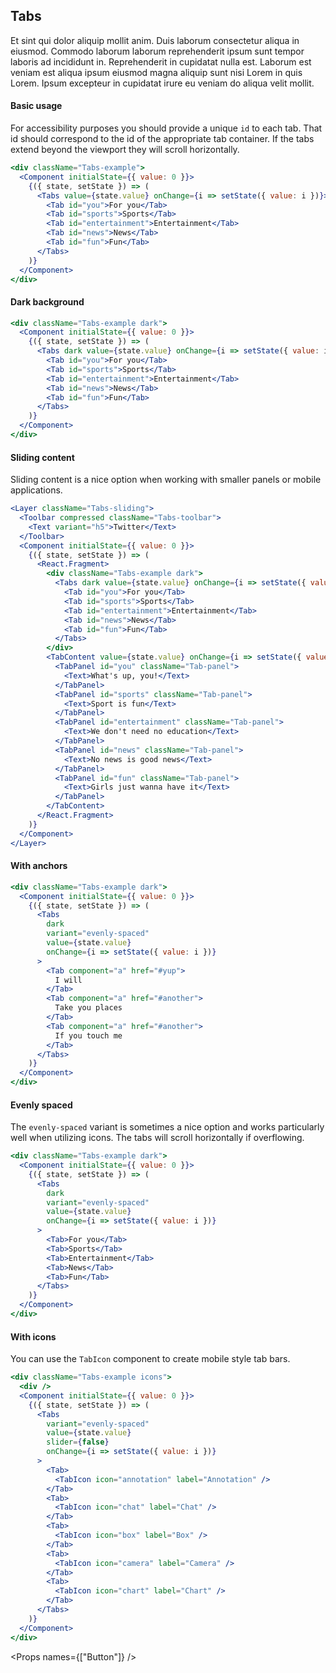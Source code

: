 
<SEO title="Tabs" />

<Container>
<Article sidebar={[
  { id: 'Tabs', name: 'Tabs' },
  { id: 'Basic usage', name: 'Basic usage' },
  { id: 'Dark background', name: 'Dark background' },
  { id: 'Sliding content', name: 'Sliding content' },
  { id: 'With anchors', name: 'Using anchors' },
  { id: 'Evenly spaced', name: 'Evenly spaced' },
  { id: 'With icons', name: 'Using icons' },
  { id: 'Props', name: 'Props'}
]}>

# Tabs

Et sint qui dolor aliquip mollit anim. Duis laborum consectetur aliqua in eiusmod. Commodo laborum laborum reprehenderit ipsum sunt tempor laboris ad incididunt in. Reprehenderit in cupidatat nulla est. Laborum est veniam est aliqua ipsum eiusmod magna aliquip sunt nisi Lorem in quis Lorem. Ipsum excepteur in cupidatat irure eu veniam do aliqua velit mollit.

#### Basic usage

For accessibility purposes you should provide a unique `id` to each tab. That id should correspond to the id of the appropriate tab container. If the tabs extend beyond the viewport they will scroll horizontally.

```jsx
<div className="Tabs-example">
  <Component initialState={{ value: 0 }}>
    {({ state, setState }) => (
      <Tabs value={state.value} onChange={i => setState({ value: i })}>
        <Tab id="you">For you</Tab>
        <Tab id="sports">Sports</Tab>
        <Tab id="entertainment">Entertainment</Tab>
        <Tab id="news">News</Tab>
        <Tab id="fun">Fun</Tab>
      </Tabs>
    )}
  </Component>
</div>
```

#### Dark background

```jsx
<div className="Tabs-example dark">
  <Component initialState={{ value: 0 }}>
    {({ state, setState }) => (
      <Tabs dark value={state.value} onChange={i => setState({ value: i })}>
        <Tab id="you">For you</Tab>
        <Tab id="sports">Sports</Tab>
        <Tab id="entertainment">Entertainment</Tab>
        <Tab id="news">News</Tab>
        <Tab id="fun">Fun</Tab>
      </Tabs>
    )}
  </Component>
</div>
```

#### Sliding content

Sliding content is a nice option when working with smaller panels or mobile applications.

```jsx
<Layer className="Tabs-sliding">
  <Toolbar compressed className="Tabs-toolbar">
    <Text variant="h5">Twitter</Text>
  </Toolbar>
  <Component initialState={{ value: 0 }}>
    {({ state, setState }) => (
      <React.Fragment>
        <div className="Tabs-example dark">
          <Tabs dark value={state.value} onChange={i => setState({ value: i })}>
            <Tab id="you">For you</Tab>
            <Tab id="sports">Sports</Tab>
            <Tab id="entertainment">Entertainment</Tab>
            <Tab id="news">News</Tab>
            <Tab id="fun">Fun</Tab>
          </Tabs>
        </div>
        <TabContent value={state.value} onChange={i => setState({ value: i })}>
          <TabPanel id="you" className="Tab-panel">
            <Text>What's up, you!</Text>
          </TabPanel>
          <TabPanel id="sports" className="Tab-panel">
            <Text>Sport is fun</Text>
          </TabPanel>
          <TabPanel id="entertainment" className="Tab-panel">
            <Text>We don't need no education</Text>
          </TabPanel>
          <TabPanel id="news" className="Tab-panel">
            <Text>No news is good news</Text>
          </TabPanel>
          <TabPanel id="fun" className="Tab-panel">
            <Text>Girls just wanna have it</Text>
          </TabPanel>
        </TabContent>
      </React.Fragment>
    )}
  </Component>
</Layer>
```

#### With anchors

```jsx
<div className="Tabs-example dark">
  <Component initialState={{ value: 0 }}>
    {({ state, setState }) => (
      <Tabs
        dark
        variant="evenly-spaced"
        value={state.value}
        onChange={i => setState({ value: i })}
      >
        <Tab component="a" href="#yup">
          I will
        </Tab>
        <Tab component="a" href="#another">
          Take you places
        </Tab>
        <Tab component="a" href="#another">
          If you touch me
        </Tab>
      </Tabs>
    )}
  </Component>
</div>
```

#### Evenly spaced

The `evenly-spaced` variant is sometimes a nice option and works particularly well when utilizing icons. The tabs will scroll horizontally if overflowing.

```jsx
<div className="Tabs-example dark">
  <Component initialState={{ value: 0 }}>
    {({ state, setState }) => (
      <Tabs
        dark
        variant="evenly-spaced"
        value={state.value}
        onChange={i => setState({ value: i })}
      >
        <Tab>For you</Tab>
        <Tab>Sports</Tab>
        <Tab>Entertainment</Tab>
        <Tab>News</Tab>
        <Tab>Fun</Tab>
      </Tabs>
    )}
  </Component>
</div>
```

#### With icons

You can use the `TabIcon` component to create mobile style tab bars.

```jsx
<div className="Tabs-example icons">
  <div />
  <Component initialState={{ value: 0 }}>
    {({ state, setState }) => (
      <Tabs
        variant="evenly-spaced"
        value={state.value}
        slider={false}
        onChange={i => setState({ value: i })}
      >
        <Tab>
          <TabIcon icon="annotation" label="Annotation" />
        </Tab>
        <Tab>
          <TabIcon icon="chat" label="Chat" />
        </Tab>
        <Tab>
          <TabIcon icon="box" label="Box" />
        </Tab>
        <Tab>
          <TabIcon icon="camera" label="Camera" />
        </Tab>
        <Tab>
          <TabIcon icon="chart" label="Chart" />
        </Tab>
      </Tabs>
    )}
  </Component>
</div>
```

<Props names={["Button"]} />

</Article>
</Container>
